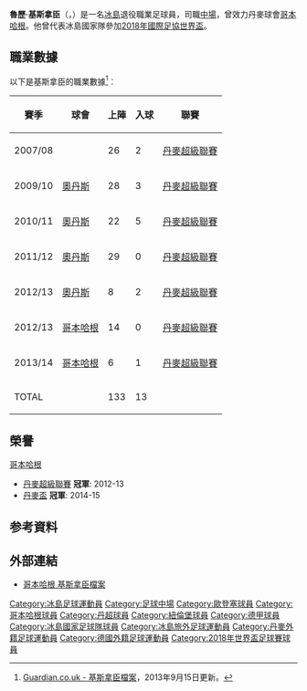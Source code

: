 {{noteTA
|G1=uefa
|T= zh-hk:魯歷·基斯拿臣;zh-hans:鲁里克·吉斯拉森;
|1=zh-hk:魯歷·基斯拿臣;zh-hans:鲁里克·吉斯拉森;
|2=zh-hk:基斯拿臣;zh-hans:吉斯拉森;
}}
{{Infobox Football biography 2
| playername          = 基斯拿臣<br>''Rúrik Gíslason''
| image               = [[File:2014-05-30_Austria_-_Iceland_football_match,_Rúrik_Gíslason_0379-crop.jpg|200px]]
| dateofbirth         = {{birth date and age|1988|2|23}}
| cityofbirth         = [[雷克雅未克|雷克雅未克]]
| countryofbirth      = {{ISL}}
| height              = {{height|m=1.84}}
| position            = [[中場|中場]]/[[前鋒|前鋒]]
| currentclub         = 
| clubnumber          = 
| years1              = 2005      |clubs1 = {{link-en|Handknattleiksfélag Kópavogs|Handknattleiksfélag Kópavogs|HK}}|caps1 = 12 |goals1 = 1
| years2              = 2005–2007|clubs2 = [[查尔顿竞技足球俱乐部|查爾頓]]        |caps2 =  0 |goals2 = 0
| years3              = 2007–2009|clubs3 = {{link-en|維堡FF|Viborg FF}}             |caps3 = 46 |goals3 =16
| years4              = 2009–2012|clubs4 = [[欧登塞足球俱乐部|奧丹斯]]            |caps4 = 87 |goals4 =10
| years5              = 2012–2015    |clubs5 = [[哥本哈根足球會|哥本哈根]]            |caps5 = 68 |goals5 = 5
| years6           = 2015–2018 | clubs6 = [[纽伦堡足球俱乐部|纽伦堡]]                           | caps6 = 30 | goals6 = 0
| years7           = 2016–2017 | clubs7 = [[纽伦堡足球俱乐部|纽伦堡二隊]]                        | caps7 = 6  | goals7 = 1
| years8           = 2018–2020 | clubs8 = [[桑德豪森体育俱乐部|桑德豪森]]                            | caps8 = 55 | goals8 = 3
| totalcaps        = 304
| totalgoals       = 36
| nationalyears1      = 2003–2004 |nationalteam1 = 冰島U17                                      |nationalcaps1 =14 |nationalgoals1 = 5
| nationalyears2      = 2005–2007 |nationalteam2 = 冰島U19                                      |nationalcaps2 =15 |nationalgoals2 = 5
| nationalyears3      = 2005–2011 |nationalteam3 = [[冰島21歲以下國家足球隊|冰島U21]]           |nationalcaps3 =19 |nationalgoals3 = 6
| nationalyears4      = 2009–2018     |nationalteam4 = [[冰島國家足球隊|冰島]]                  |nationalcaps4 =53 |nationalgoals4 = 3
| pcupdate            = 
| ntupdate            =
}}
'''魯歷·基斯拿臣'''（{{lang-is|Rúrik Gíslason}}，{{bd|1988年|2月23日|}}）是一名[[冰島|冰島]]退役職業足球員，司職[[中場|中場]]，曾效力丹麥球會[[哥本哈根足球會|哥本哈根]]。他曾代表冰島國家隊參加[[2018年國際足協世界盃|2018年國際足協世界盃]]。

==職業數據==
以下是基斯拿臣的職業數據<ref>[http://guardian.touch-line.com/?Lang=0&CTID=10&CPID=14&pStr=Player&PLID=198938&TEID=378  Guardian.co.uk - 基斯拿臣檔案{{en}}]，2013年9月15日更新。</ref>︰
{| class="wikitable"
|-
! 賽季 !! 球會 !! 上陣 !! 入球 !! 聯賽  
|-  
| 2007/08 || {{flagicon|DEN}} {{link-en|維堡FF|Viborg FF}}  || {{0}}26         || {{0}}{{0}}2 || [[丹麥超級聯賽|丹麥超級聯賽]]
|-  
| 2009/10 || {{flagicon|DEN}} [[欧登塞足球俱乐部|奧丹斯]] || {{0}}28         || {{0}}{{0}}3 || [[丹麥超級聯賽|丹麥超級聯賽]]
|-  
| 2010/11 || {{flagicon|DEN}} [[欧登塞足球俱乐部|奧丹斯]] || {{0}}22         || {{0}}{{0}}5 || [[丹麥超級聯賽|丹麥超級聯賽]]
|-  
| 2011/12 || {{flagicon|DEN}} [[欧登塞足球俱乐部|奧丹斯]] || {{0}}29         || {{0}}{{0}}0 || [[丹麥超級聯賽|丹麥超級聯賽]]
|-  
| 2012/13 || {{flagicon|DEN}} [[欧登塞足球俱乐部|奧丹斯]] || {{0}}{{0}}8     || {{0}}{{0}}2 || [[丹麥超級聯賽|丹麥超級聯賽]]
|-  
| 2012/13 || {{flagicon|DEN}} [[哥本哈根足球會|哥本哈根]] || {{0}}14         || {{0}}{{0}}0 || [[丹麥超級聯賽|丹麥超級聯賽]]
|-  
| 2013/14 || {{flagicon|DEN}} [[哥本哈根足球會|哥本哈根]] || {{0}}{{0}}6     || {{0}}{{0}}1 || [[丹麥超級聯賽|丹麥超級聯賽]]
|-  
! colspan=2 |TOTAL  
! 133  
! 13  
!  
|}

== 榮譽 ==
;{{flagicon|DEN}} [[哥本哈根足球會|哥本哈根]]
* [[丹麥超級聯賽|丹麥超級聯賽]] '''冠軍''': 2012-13
* [[丹麥盃|丹麥盃]] '''冠軍''': 2014-15

== 参考資料 ==
{{reflist}}

== 外部連結 ==
{{commonscat|Rúrik Gíslason}}
* [http://www.fck.dk/holdet/spillerprofil/?playerid=18108 哥本哈根 基斯拿臣檔案] {{Wayback|url=http://www.fck.dk/holdet/spillerprofil/?playerid=18108 |date=20160305011102 }} {{da}}

{{2018年世界盃足球賽冰島參賽名單}}
{{DEFAULTSORT:Gíslason, Rúrik}}
[[Category:冰島足球運動員|Category:冰島足球運動員]]
[[Category:足球中場|Category:足球中場]]
[[Category:歐登塞球員|Category:歐登塞球員]]
[[Category:哥本哈根球員|Category:哥本哈根球員]]
[[Category:丹超球員|Category:丹超球員]]
[[Category:紐倫堡球員|Category:紐倫堡球員]]
[[Category:德甲球員|Category:德甲球員]]
[[Category:冰島國家足球隊球員|Category:冰島國家足球隊球員]]
[[Category:冰島旅外足球運動員|Category:冰島旅外足球運動員]]
[[Category:丹麥外籍足球運動員|Category:丹麥外籍足球運動員]]
[[Category:德國外籍足球運動員|Category:德國外籍足球運動員]]
[[Category:2018年世界盃足球賽球員|Category:2018年世界盃足球賽球員]]